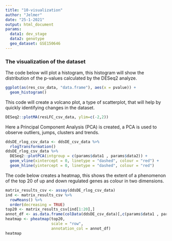 ```yaml
---
title: "10-visualization"
author: "Jelmer"
date: "25-1-2021"
output: html_document
params:
  data1: dev_stage
  data2: genotype
  geo_dataset: GSE150646
---
```


### The visualization of the dataset 

The code below will plot a histogram, this histogram will show the distribution of the p-values calculated by the DESeq2 analyze. 
```r
ggplot(as(res_csv_data, "data.frame"), aes(x = pvalue)) +
  geom_histogram()
```

This code will create a volcano plot, a type of scatterplot, that will help by quickly identifying changes in the dataset. 
```r
DESeq2::plotMA(resLFC_csv_data, ylim=c(-2,2))
```

Here a Principal Component Analysis (PCA) is created, a PCA is used to observe outliers, jumps, clusters and trends. 
```r
ddsDE_rlog_csv_data <- ddsDE_csv_data %>%
  rlogTransformation() 
ddsDE_rlog_csv_data %>%
  DESeq2::plotPCA(intgroup = c(params$data1 , params$data2)) +
  geom_vline(xintercept = 0, linetype = "dashed", colour = "red") +
  geom_hline(yintercept = 0, linetype = "dashed", colour = "red")
```

The code below creates a heatmap, this shows the extent of a phenomenon of the top 20 of up and down regulated genes as colour in two dimensions. 
```r
matrix_results_csv <- assay(ddsDE_rlog_csv_data)
ind <- matrix_results_csv %>%
  rowMeans() %>%
  order(decreasing = TRUE) 
top20 <- matrix_results_csv[ind[1:20],]
annot_df <- as.data.frame(colData(ddsDE_csv_data)[,c(params$data1 , params$data2)])
heatmap <- pheatmap(top20,
                    scale = "row", 
                    annotation_col = annot_df)
heatmap
```

